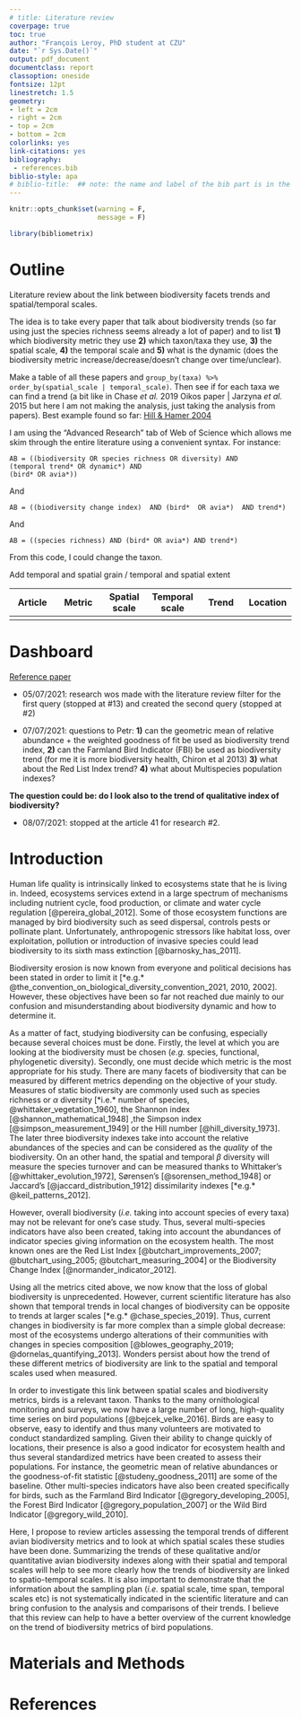 ```yaml
--- 
# title: Literature review
coverpage: true
toc: true
author: "François Leroy, PhD student at CZU"
date: "`r Sys.Date()`"
output: pdf_document
documentclass: report
classoption: oneside
fontsize: 12pt
linestretch: 1.5
geometry:
- left = 2cm
- right = 2cm
- top = 2cm
- bottom = 2cm
colorlinks: yes
link-citations: yes
bibliography:
 - references.bib
biblio-style: apa
# biblio-title:  ## note: the name and label of the bib part is in the template!!!
---
```


```r
knitr::opts_chunk$set(warning = F,
                      message = F)
```

```r
library(bibliometrix)
```


# Outline {-}

Literature review about the link between biodiversity facets trends and spatial/temporal scales. 

The idea is to take every paper that talk about biodiversity trends (so far using just the species richness seems already a lot of paper) and to list **1)** which biodiversity metric they use **2)** which taxon/taxa they use, **3)** the spatial scale, **4)** the temporal scale and **5)** what is the dynamic (does the biodiversity metric increase/decrease/doesn't change over time/unclear).

Make a table of all these papers and `group_by(taxa) %>% order_by(spatial_scale | temporal_scale)`. Then see if for each taxa we can find a trend (a bit like in Chase *et al.* 2019 Oikos paper | Jarzyna *et al.* 2015 but here I am not making the analysis, just taking the analysis from papers). Best example found so far: [Hill & Hamer 2004](https://besjournals.onlinelibrary.wiley.com/doi/10.1111/j.0021-8901.2004.00926.x)

I am using the "Advanced Research" tab of Web of Science which allows me skim through the entire literature using a convenient syntax. For instance:

```
AB = ((biodiversity OR species richness OR diversity) AND
(temporal trend* OR dynamic*) AND
(bird* OR avia*)) 
```
And

```
AB = ((biodiversity change index)  AND (bird*  OR avia*)  AND trend*)
```

And

```
AB = ((species richness) AND (bird* OR avia*) AND trend*) 
```


From this code, I could change the taxon.

Add temporal and spatial grain / temporal and spatial extent 


| Article  	| Metric    | Spatial scale	| Temporal scale | Trend 	| Location |  
|---	|---	|---  |---	|---	|---  |
|   	|   	|   	|   	|   	|     |

# Dashboard {-}

[Reference paper](https://www.sciencedirect.com/science/article/pii/S1470160X20306658?via%3Dihub)

* 05/07/2021: research wos made with the literature review filter for the first query (stopped at #13) and created the second query (stopped at #2)

* 07/07/2021: questions to Petr: **1)** can the geometric mean of relative abundance + the weighted goodness of fit be used as biodiversity trend index, **2)** can the Farmland Bird Indicator (FBI) be used as biodiversity trend (for me it is more biodiversity health, Chiron et al 2013) **3)** what about the Red List Index trend? **4)** what about Multispecies population indexes?

**The question could be: do I look also to the trend of qualitative index of biodiversity?**

* 08/07/2021: stopped at the article 41 for research #2. 


# Introduction

Human life quality is intrinsically linked to ecosystems state that he is living in. Indeed, ecosystems services extend in a large spectrum of mechanisms including nutrient cycle, food production, or climate and water cycle regulation [@pereira_global_2012]. Some of those ecosystem functions are managed by bird biodiversity such as seed dispersal, controls pests or pollinate plant. Unfortunately, anthropogenic stressors like habitat loss, over exploitation, pollution or introduction of invasive species could lead biodiversity to its sixth mass extinction [@barnosky_has_2011].

Biodiversity erosion is now known from everyone and political decisions has been stated in order to limit it [*e.g.* @the_convention_on_biological_diversity_convention_2021, 2010, 2002]. However, these objectives have been so far not reached due mainly to our confusion and misunderstanding about biodiversity dynamic and how to determine it.

As a matter of fact, studying biodiversity can be confusing, especially because several choices must be done. Firstly, the level at which you are looking at the biodiversity must be chosen (*e.g.* species, functional, phylogenetic diversity). Secondly, one must decide which metric is the most appropriate for his study. There are many facets of biodiversity that can be measured by different metrics depending on the objective of your study. Measures of static biodiversity are commonly used such as species richness or $\alpha$ diversity [*i.e.* number of species, @whittaker_vegetation_1960], the Shannon index [@shannon_mathematical_1948] ,the Simpson index [@simpson_measurement_1949] or the Hill number [@hill_diversity_1973]. The later three biodiversity indexes take into account the relative abundances of the species and can be considered as the *quality* of the biodiversity. On an other hand, the spatial and temporal $\beta$ diversity will measure the species turnover and can be measured thanks to Whittaker's [@whittaker_evolution_1972], Sørensen's [@sorensen_method_1948] or Jaccard's [@jaccard_distribution_1912] dissimilarity indexes [*e.g.* @keil_patterns_2012]. 

However, overall biodiversity (*i.e.* taking into account species of every taxa) may not be relevant for one's case study. Thus, several multi-species indicators have also been created, taking into account the abundances of indicator species giving information on the ecosystem health. The most known ones are the Red List Index [@butchart_improvements_2007; @butchart_using_2005; @butchart_measuring_2004] or the Biodiversity Change Index [@normander_indicator_2012].

Using all the metrics cited above, we now know that the loss of global biodiversity is unprecedented. However, current scientific literature has also shown that temporal trends in local changes of biodiversity can be opposite to trends at larger scales [*e.g.* @chase_species_2019]. Thus, current changes in biodiversity is far more complex than a simple global decrease: most of the ecosystems undergo alterations of their communities with changes in species composition [@blowes_geography_2019; @dornelas_quantifying_2013]. Wonders persist about how the trend of these different metrics of biodiversity are link to the spatial and temporal scales used when measured. 

In order to investigate this link between spatial scales and biodiversity metrics, birds is a relevant taxon. Thanks to the many ornithological monitoring and surveys, we now have a large number of long, high-quality time series on bird populations [@bejcek_velke_2016]. Birds are easy to observe, easy to identify and thus many volunteers are motivated to conduct standardized sampling. Given their ability to change quickly of locations, their presence is also a good indicator for ecosystem health and thus several standardized metrics have been created to assess their populations. For instance, the geometric mean of relative abundances or the goodness-of-fit statistic [@studeny_goodness_2011] are some of the baseline. Other multi-species indicators have also been created specifically for birds, such as the Farmland Bird Indicator [@gregory_developing_2005], the Forest Bird Indicator [@gregory_population_2007] or the Wild Bird Indicator [@gregory_wild_2010].

Here, I propose to review articles assessing the temporal trends of different avian biodiversity metrics and to look at which spatial scales these studies have been done. Summarizing the trends of these qualitative and/or quantitative avian biodiversity indexes along with their spatial and temporal scales will help to see more clearly how the trends of biodiversity are linked to spatio-temporal scales. It is also important to demonstrate that the information about the sampling plan (*i.e.* spatial scale, time span, temporal scales etc) is not systematically indicated in the scientific literature and can bring confusion to the analysis and comparisons of their trends. I believe that this review can help to have a better overview of the current knowledge on the trend of biodiversity metrics of bird populations.  

# Materials and Methods


# References {-}
\singlespacing
